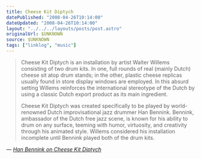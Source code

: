 ```yaml
---
title: Cheese Kit Diptych
datePublished: "2008-04-26T10:14:00"
dateUpdated: "2008-04-26T10:14:00"
layout: "../../../layouts/posts/post.astro"
originalUrl: $UNKNOWN
source: $UNKNOWN
tags: ["linklog", "music"]
---
```



<YouTube id="http://www.youtube.com/watch?v=JL9BrZ-zUpQ" />

> Cheese Kit Diptych is an installation by artist Walter Willems consisting of two drum kits. In one, full rounds of real (mainly Dutch) cheese sit atop drum stands; in the other, plastic cheese replicas usually found in store display windows are employed. In this absurd setting Willems reinforces the international stereotype of the Dutch by using a classic Dutch export product as its main ingredient.
>
> Cheese Kit Diptych was created specifically to be played by world-renowned Dutch improvisational jazz drummer Han Bennink. Bennink, ambassador of the Dutch free jazz scene, is known for his ability to drum on any surface, teeming with humor, virtuosity, and creativity through his animated style. Willems considered his installation incomplete until Bennink played both of the drum kits.

— <cite>[Han Bennink on Cheese Kit Diptych](http://www.youtube.com/watch?v=JL9BrZ-zUpQ)</cite>
